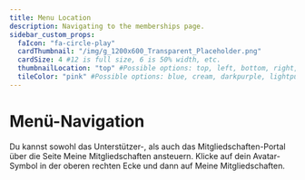 ```yaml
---
title: Menu Location
description: Navigating to the memberships page.
sidebar_custom_props:
  faIcon: "fa-circle-play"
  cardThumbnail: "/img/g_1200x600_Transparent_Placeholder.png"
  cardSize: 4 #12 is full size, 6 is 50% width, etc.
  thumbnailLocation: "top" #Possible options: top, left, bottom, right, none
  tileColor: "pink" #Possible options: blue, cream, darkpurple, lightpurple, mauve, orange, pink, none
---
```


# Menü-Navigation

Du kannst sowohl das Unterstützer-, als auch das Mitgliedschaften-Portal über die Seite Meine Mitgliedschaften ansteuern. Klicke auf dein Avatar-Symbol in der oberen rechten Ecke und dann auf Meine Mitgliedschaften.
